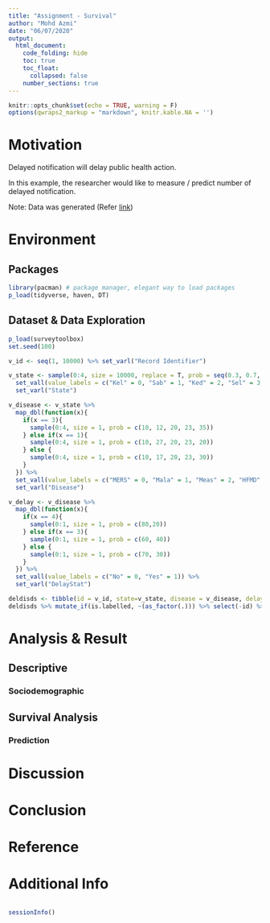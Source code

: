 ```yaml
---
title: "Assignment - Survival"
author: "Mohd Azmi"
date: "06/07/2020"
output: 
  html_document:
    code_folding: hide
    toc: true
    toc_float:
      collapsed: false
    number_sections: true
---
```


```r
knitr::opts_chunk$set(echo = TRUE, warning = F)
options(qwraps2_markup = "markdown", knitr.kable.NA = '')
```

# Motivation

Delayed notification will delay public health action.

In this example, the researcher would like to measure / predict number of delayed notification.

Note: Data was generated (Refer [link](#dataset-data-exploration))

# Environment

## Packages

```r
library(pacman) # package manager, elegant way to load packages
p_load(tidyverse, haven, DT)
```

## Dataset & Data Exploration

```r
p_load(surveytoolbox)
set.seed(100)

v_id <- seq(1, 10000) %>% set_varl("Record Identifier")

v_state <- sample(0:4, size = 10000, replace = T, prob = seq(0.3, 0.7, 0.1)) %>%
  set_vall(value_labels = c("Kel" = 0, "Sab" = 1, "Ked" = 2, "Sel" = 3, "Joh" = 4)) %>%
  set_varl("State")

v_disease <- v_state %>%
  map_dbl(function(x){
    if(x == 3){
      sample(0:4, size = 1, prob = c(10, 12, 20, 23, 35))
    } else if(x == 1){
      sample(0:4, size = 1, prob = c(10, 27, 20, 23, 20))
    } else {
      sample(0:4, size = 1, prob = c(10, 17, 20, 23, 30)) 
    }
  }) %>%
  set_vall(value_labels = c("MERS" = 0, "Mala" = 1, "Meas" = 2, "HFMD" = 3, "Deng" = 4)) %>%
  set_varl("Disease")

v_delay <- v_disease %>%
  map_dbl(function(x){
    if(x == 4){
      sample(0:1, size = 1, prob = c(80,20))
    } else if(x == 3){
      sample(0:1, size = 1, prob = c(60, 40))
    } else {
      sample(0:1, size = 1, prob = c(70, 30)) 
    }
  }) %>%
  set_vall(value_labels = c("No" = 0, "Yes" = 1)) %>%
  set_varl("DelayStat")

deldisds <- tibble(id = v_id, state=v_state, disease = v_disease, delaystat = v_delay)
deldisds %>% mutate_if(is.labelled, ~(as_factor(.))) %>% select(-id) %>% datatable()
```


# Analysis & Result

## Descriptive

### Sociodemographic


## Survival Analysis


### Prediction


# Discussion


# Conclusion

# Reference


# Additional Info

```r

```




```r
sessionInfo()
```

